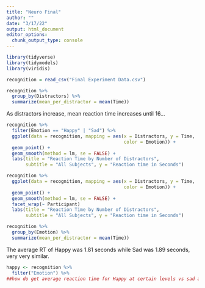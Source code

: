 ```yaml
---
title: "Neuro Final"
author: ""
date: "3/17/22"
output: html_document
editor_options: 
  chunk_output_type: console
---
```


```r
library(tidyverse)
library(tidymodels)
library(viridis)
```

```r
recognition = read_csv("Final Experiment Data.csv")
```


```r
recognition %>%
  group_by(Distractors) %>%
  summarize(mean_per_distractor = mean(Time))
```
As distractors increase, mean reaction time increases until 16...

```r
recognition %>%
  filter(Emotion == "Happy" | "Sad") %>%
  ggplot(data = recognition, mapping = aes(x = Distractors, y = Time, 
                                           color = Emotion)) +
  geom_point() +
  geom_smooth(method = lm, se = FALSE) + 
  labs(title = "Reaction Time by Number of Distractors", 
       subtitle = "All Subjects", y = "Reaction time in Seconds")
```

```r
recognition %>%
  ggplot(data = recognition, mapping = aes(x = Distractors, y = Time, 
                                           color = Emotion)) +
  geom_point() +
  geom_smooth(method = lm, se = FALSE) + 
  facet_wrap(~ Participant)
  labs(title = "Reaction Time by Number of Distractors", 
       subtitle = "All Subjects", y = "Reaction time in Seconds")
```

```r
recognition %>%
  group_by(Emotion) %>%
  summarize(mean_per_distractor = mean(Time))
```
The average RT of Happy was 1.81 seconds while Sad was 1.89 seconds, very very
similar. 

```r
happy <- recognition %>%
  filter("Emotion") %>%
##how do get average reaction time for Happy at certain levels vs sad at certain levels?
  
```

